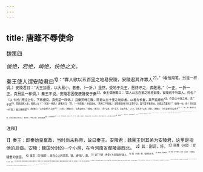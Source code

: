 ```yaml
---
---
---
```

title: 唐雎不辱使命
---



魏策四

*俊绝，宕绝，峭绝，快绝之文。*

秦王使人谓安陵君曰<sup>1】：“寡人欲以五百里之地易安陵，安陵君其许寡人<sup>2】。”（看他用笔，另是一样调。）安陵君曰：“大王加惠，以大易小，甚善。（一折。）虽然，受地于先王，愿终守之，弗敢易。”（一正。一折一正，真另是一样调。）秦王不说。安陵君因使唐雎使于秦<sup>3】。秦王谓唐雎曰：“寡人以五百里之地易安陵，安陵君不听寡人，何也？（以“何也”押过上句，下再细说，真另是一样调。）且秦灭韩亡魏，而君以五十里之地存者，以君为长者，故不错意也<sup>4】。今吾以十倍之地，请广于君<sup>5】，而君逆寡人者，轻寡人与？”（另是一样调。）唐睢对曰：“否，（一字直撤。）非若是也。（再用三字轻擞。）安陵君受地于先王而守之，虽千里不敢易也，岂值五百里哉？”（故增一句，妙！真另是一样调。）秦王怫然怒<sup>6】，谓唐雎曰：“公亦尝闻天子之怒乎？”（斗来。）唐雎对曰：“臣未尝闻也。”（缓接。）秦王曰：“天子之怒，伏尸百万，流血千里。”（八字，自写天子之怒，丑甚。）唐雎曰：“大王尝闻布衣之怒乎<sup>7】？”（妙，妙！最突兀之语，却又最调笑之笔也。）秦王曰：“布衣之怒，亦免冠徒跣<sup>8】，以头抢地尔<sup>9】。”（八字，写布衣之怒，又加“亦”字、“尔”字，丑甚。）唐雎曰：“此庸夫之怒也，非士之怒也。（驳去“免冠”八字。）夫专诸之刺王僚也<sup>10】，彗星袭月<sup>11】，（举一骇人事。）聂政之刺韩傀也<sup>17】，白虹贯日<sup>13】；（再举一骇人事。）要离之刺庆忌也<sup>13】，仓鹰击于殿上<sup>15】。（再举三骇人事。）此三子者，皆布衣之士也，（将三上半句束一笔。）怀怒未发，休祲降于天<sup>16】，（将三下半句束一笔。）与臣而将四矣。（疾接，骇杀人。）若士必怒，伏尸二人，流血五步，天下缟素<sup>17】，今日是也。”（又将“伏尸”“流血”二句，翻作一笑。加“天下”八字二句，骇杀人。）挺剑而起<sup>18】。秦王色挠<sup>19】，长跪而谢之曰：“先生坐，（妙！活写。）何至于此，（妙！活写。）寡人谕矣<sup>20】。（妙！活写。）夫韩、魏灭亡，而安陵以五十里之地存者，徒以有先生也<sup>20】”（妙！活写。）

<sup>注释】

<sup>1】秦王：即秦始皇赢政，当时尚未称帝，故曰秦王。安陵君：魏襄王封其弟为安陵君，这里是指他的后裔。安陵：魏国分封的一个小邑，在今河南省鄢陵县西北。
<sup>2】其：副词，将。
<sup>3】唐雎（jū居）：安陵君的使臣。
<sup>4】错意：同“措意”，放在心上的意思。错，通“措”，置。
<sup>5】请广于君：希望扩大安陵君的国土。
<sup>6】怫（fū佛）然：嗔怒的样子。
<sup>7】布衣：指平民。
<sup>8】免冠：除下帽子。徒跣（xiǎn鲜）：光着脚走。
<sup>9】抢地：触地。
<sup>10】专诸之刺王僚：春秋时吴国的公子光欲夺吴王僚的王位，阴养勇士专诸，在宴请吴王僚时，命专诸藏短剑于鱼腹中，乘献鱼时抽出短剑刺杀了王僚。事见《左传·昭公二十七年》和《史记·刺客列传》。
<sup>11】彗星袭月：指彗星尾部的光芒掩盖了月亮。表示专诸刺王僚是一件不同寻常的大事，影响了天象。因为古人迷信天人感应说，认为人事与天象有关。
<sup>12】聂政：战国时齐国勇士，受韩国大夫严仲子之托，刺死了韩国之相韩傀。事见《战国策·韩策》和《史记·刺客列传》。
<sup>13】白虹贯曰：指一道白气贯穿太阳，也是一种非常现象，表示忠义之气感动天象。
<sup>14】要（yāo妖）离：春秋时吴国勇士。庆忌：吴王僚之子。僚死后，逃奔魏国。公之光（即吴王阖阊）为了杀死庆忌，遣要离去魏国投奔庆忌，趁其不备刺杀了他。
<sup>15】仓鹰：即苍鹰。仓：同“苍”，深灰色。
<sup>16】休：吉祥。祲（jīn巾）：凶兆。
<sup>17】缟素：白色衣服，指丧服。古时国君死，全国都要穿丧服。此言要刺杀秦王。
<sup>18】挺剑：拔剑。
<sup>19】色挠：神色沮丧。
<sup>20】谕：晓、明白。
<sup>21】徒以：只是因为。